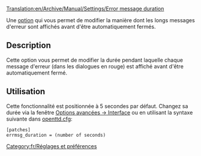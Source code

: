 [[Translation:en/Archive/Manual/Settings/Error message duration]]


Une [[fr/Archive/Manual/Settings/Options avancées|option]] qui vous permet de modifier la manière dont les longs messages d'erreur sont affichés avant d'être automatiquement fermés.

== Description ==
Cette option vous permet de modifier la durée pendant laquelle chaque message d'erreur (dans les dialogues en rouge) est affiché avant d'être automatiquement fermé.

== Utilisation ==
Cette fonctionnalité est positionnée à 5 secondes par défaut. Changez sa durée via la fenêtre [[fr/Archive/Manual/Settings/Options avancées/Interface#temps-d-affichage-des-messages-d-erreur|Options avancées -> Interface]] ou en utilisant la syntaxe suivante dans [[fr/Archive/Manual/Settings/Openttd.cfg|openttd.cfg]]:
<pre>[patches]
errmsg_duration = (number of seconds)</pre>

[[Category:fr/Réglages et préférences]]